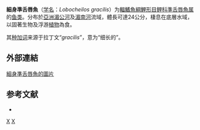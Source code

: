 {{Speciesbox
| status = NE
| status_system = IUCN3.1
| genus = Lobocheilos
| species = gracilis
| authority = [[Fowler|Fowler]], 1937
| synonyms = 
* ''Lobocheilus gracilis'',<br /><small>Fowler, 1937 </small>
* ''Tylognathus gracilis'',<br /><small>Fowler, 1937 </small>
}}

'''細身準舌唇魚'''（[[学名|学名]]：''Lobocheilos gracilis''）为[[輻鰭魚綱|輻鰭魚綱]][[鯉形目|鯉形目]][[鲤科|鲤科]][[準舌唇魚属|準舌唇魚属]]的[[鱼类|鱼类]]。分布於[[亞洲|亞洲]][[湄公河|湄公河]]及[[湄南河|湄南河]]流域，體長可達24公分，棲息在底層水域，以固著生物及浮游[[植物|植物]]為食。

其[[种加词|种加词]]来源于拉丁文“''gracilis''”，意为“细长的”。

==外部連結==
[http://fishbase.org/Photos/ThumbnailsSummary.php?ID=27156 細身準舌唇魚的圖片] {{Wayback|url=http://fishbase.org/Photos/ThumbnailsSummary.php?ID=27156 |date=20160305134544 }}

== 参考文献 ==
*{{FishBase_species|genus=Lobocheilos|species=gracilis|year=2011|month=12}}

{{Taxonbar|from=Q3764527}}

[[Category:準舌唇魚属|X]]
[[Category:1937年描述的鱼类|X]]


{{鯉形目小作品}}